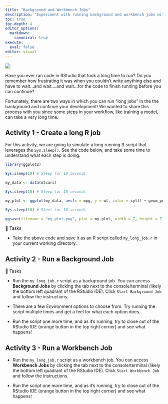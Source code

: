 ```yaml
---
title: "Background and Workbench Jobs"
description: "Experiment with running background and workbench jobs within Posit Workbench."
toc: true
toc-depth: 4
editor_options: 
  markdown:
    canonical: true 
execute: 
  eval: false
editor: visual
---
```


![](images/logo-workbench-full-color.svg){fig-align="center"}

Have you ever ran code in RStudio that took a long time to run? Do you remember how frustrating it was when you couldn't write anything else and have to wait...and wait....and wait...for the code to finish running before you can continue?

Fortunately, there are two ways in which you can run "long jobs" in the the background and continue your development! We wanted to share this process with you since some steps in your workflow, like training a model, can take a very long time.

## Activity 1 - Create a long R job

For this activity, we are going to simulate a long running R script that leverages the `Sys.sleep()`. See the code below, and take some time to understand what each step is doing:

``` r
library(ggplot2)

Sys.sleep(10) # Sleep for 10 seconds

my_data <- data(mtcars)

Sys.sleep(10) # Sleep for 10 seconds

my_plot <- ggplot(my_data, aes(x = mpg, y = wt, color = cyl)) + geom_point

Sys.sleep(10) # Sleet for 10 seconds

ggsave(filename = "my_plot.png", plot = my_plot, width = 7, height = 7)
```

🔄 Tasks

-   Take the above code and save it as an R script called `my_long_job.r` in your current working directory.

## Activity 2 - Run a Background Job

🔄 Tasks

-   Run the `my_long_job.r` script as a background job. You can access **Background Jobs** by clicking the tab next to the console/terminal (likely the bottom left quadrant of the RStudio IDE). Click `Start Background Job` and follow the instructions.

-   There are a few Environment options to choose from. Try running the script multiple times and get a feel for what each option does.

-   Run the script one more time, and as it's running, try to close out of the RStudio IDE (orange button in the top right corner) and see what happens!

## Activity 3 - Run a Workbench Job

-   Run the `my_long_job.r` script as a workbench job. You can access **Workbench Jobs** by clicking the tab next to the console/terminal (likely the bottom left quadrant of the RStudio IDE). Click `Start Workbench Job` and follow the instructions.

-   Run the script one more time, and as it's running, try to close out of the RStudio IDE (orange button in the top right corner) and see what happens!
